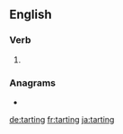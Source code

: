 ==English==

===Verb===
{{head|en|present participle}}

# {{present participle of|tart|lang=en|nocat=1}}

===Anagrams===
* {{l|en|ratting}}

[[de:tarting]]
[[fr:tarting]]
[[ja:tarting]]